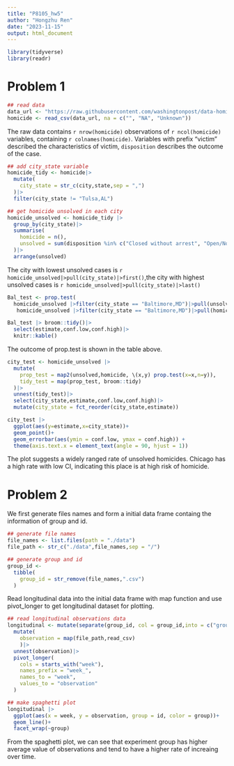 ```yaml
---
title: "P8105_hw5"
author: "Hongzhu Ren"
date: "2023-11-15"
output: html_document
---
```

```r
library(tidyverse)
library(readr)
```

# Problem 1
```r
## read data
data_url <- "https://raw.githubusercontent.com/washingtonpost/data-homicides/master/homicide-data.csv"
homicide <- read_csv(data_url, na = c("", "NA", "Unknown"))
```

The raw data contains `r nrow(homicide)` observations of `r ncol(homicide)` variables, containing `r colnames(homicide)`. Variables with prefix "victim" described the characteristics of victim, `disposition` describes the outcome of the case. 

```r
## add city_state variable
homicide_tidy <- homicide|>
  mutate(
    city_state = str_c(city,state,sep = ",")
  )|>
  filter(city_state != "Tulsa,AL") 

```

```r
## get homicide unsolved in each city
homicide_unsolved <- homicide_tidy |>
  group_by(city_state)|>
  summarise(
    homicide = n(),
    unsolved = sum(disposition %in% c("Closed without arrest", "Open/No arrest"))
  )|>
  arrange(unsolved)
```

The city with lowest unsolved cases is `r homicide_unsolved|>pull(city_state)|>first()`,the city with highest unsolved cases is `r homicide_unsolved|>pull(city_state)|>last()`

```r
Bal_test <- prop.test(
  homicide_unsolved |>filter(city_state == "Baltimore,MD")|>pull(unsolved),
   homicide_unsolved |>filter(city_state == "Baltimore,MD")|>pull(homicide))

Bal_test |> broom::tidy()|>
  select(estimate,conf.low,conf.high)|>
  knitr::kable()
```

The outcome of prop.test is shown in the table above.

```r
city_test <- homicide_unsolved |>
  mutate(
    prop_test = map2(unsolved,homicide, \(x,y) prop.test(x=x,n=y)),
    tidy_test = map(prop_test, broom::tidy)
  )|>
  unnest(tidy_test)|>
  select(city_state,estimate,conf.low,conf.high)|>
  mutate(city_state = fct_reorder(city_state,estimate))
```

```r
city_test |>
  ggplot(aes(y=estimate,x=city_state))+
  geom_point()+
  geom_errorbar(aes(ymin = conf.low, ymax = conf.high)) + 
  theme(axis.text.x = element_text(angle = 90, hjust = 1))
```

The plot suggests a widely ranged rate of unsolved homicides. Chicago has a high rate with low CI, indicating this place is at high risk of homicide.

# Problem 2
We first generate files names and form a initial data frame containg the information of group and id.
```r
## generate file names
file_names <- list.files(path = "./data")
file_path <- str_c("./data",file_names,sep = "/")

## generate group and id
group_id <- 
  tibble(
    group_id = str_remove(file_names,".csv")
  )
```

Read longitudinal data into the initial data frame with map function and use pivot_longer to get longitudinal dataset for plotting.

```r
## read longitudinal observations data
longitudinal <- mutate(separate(group_id, col = group_id,into = c("group","id"),sep = "_"))|>
  mutate(
    observation = map(file_path,read_csv)
    )|>
  unnest(observation)|> 
  pivot_longer(
    cols = starts_with("week"),
    names_prefix = "week_",
    names_to = "week",
    values_to = "observation" 
  )

## make spaghetti plot
longitudinal |>
  ggplot(aes(x = week, y = observation, group = id, color = group))+
  geom_line()+
  facet_wrap(~group)
```

From the spaghetti plot, we can see that experiment group has higher average value of observations and tend to have a higher rate of increaing over time.

